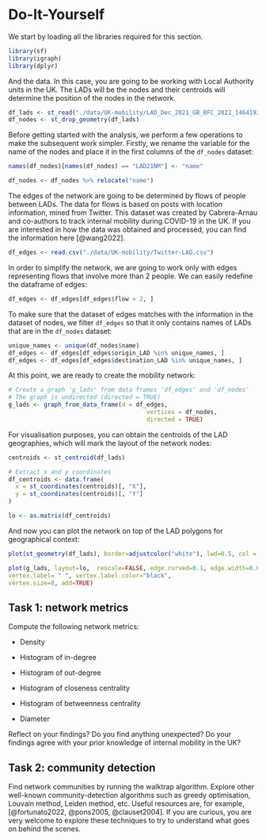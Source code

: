 # Do-It-Yourself {#sec-spatialnetdiy .unnumbered}

We start by loading all the libraries required for this section.

```r
library(sf)
library(igraph)
library(dplyr)
```

And the data. In this case, you are going to be working with Local Authority units in the UK. The LADs will be the nodes and their centroids will determine the position of the nodes in the network.

```r
df_lads <- st_read("./data/UK-mobility/LAD_Dec_2021_GB_BFC_2022_1464193826337634923.gpkg") %>% st_transform("epsg:4326")
df_nodes <- st_drop_geometry(df_lads) 

```

Before getting started with the analysis, we perform a few operations to make the subsequent work simpler. Firstly, we rename the variable for the name of the nodes and place it in the first columns of the `df_nodes` dataset:

```r
names(df_nodes)[names(df_nodes) == "LAD21NM"] <- "name"
```

```r
df_nodes <- df_nodes %>% relocate("name")
```

The edges of the network are going to be determined by flows of people between LADs. The data for flows is based on posts with location information, mined from Twitter. This dataset was created by Cabrera-Arnau and co-authors to track internal mobility during COVID-19 in the UK. If you are interested in how the data was obtained and processed, you can find the information here [@wang2022].

```r
df_edges <- read.csv("./data/UK-mobility/Twitter-LAD.csv")
```

In order to simplify the network, we are going to work only with edges representing flows that involve more than 2 people. We can easily redefine the dataframe of edges:

```r
df_edges <- df_edges[df_edges$flow > 2, ]  
```

To make sure that the dataset of edges matches with the information in the dataset of nodes, we filter `df_edges` so that it only contains names of LADs that are in the `df_nodes` dataset:

```r
unique_names <- unique(df_nodes$name)
df_edges <- df_edges[df_edges$origin_LAD %in% unique_names, ]  
df_edges <- df_edges[df_edges$destination_LAD %in% unique_names, ] 
```

At this point, we are ready to create the mobility network:

```r
# Create a graph 'g_lads' from data frames 'df_edges' and 'df_nodes'
# The graph is undirected (directed = TRUE)
g_lads <- graph_from_data_frame(d = df_edges,
                                       vertices = df_nodes,
                                       directed = TRUE)
```

For visualisation purposes, you can obtain the centroids of the LAD geographies, which will mark the layout of the network nodes:

```r
centroids <- st_centroid(df_lads)

# Extract x and y coordinates
df_centroids <- data.frame(
  x = st_coordinates(centroids)[, "X"],
  y = st_coordinates(centroids)[, "Y"]
)

lo <- as.matrix(df_centroids)
```

And now you can plot the network on top of the LAD polygons for geographical context:

```r
plot(st_geometry(df_lads), border=adjustcolor("white"), lwd=0.5, col = adjustcolor("sienna2", alpha.f = 0.6))

plot(g_lads, layout=lo,  rescale=FALSE, edge.curved=0.1, edge.width=0.08*(E(g_lads)$flow)^1.5, edge.arrow.size=.15, edge.arrow.width=.2, edge.color=adjustcolor("gray40", alpha.f = .45), vertex.color="darkred", vertex.frame.color="black", vertex.frame.width=0.1,
vertex.label= " ", vertex.label.color="black",
vertex.size=8, add=TRUE)

```

## Task 1: network metrics

Compute the following network metrics:

-   Density

-   Histogram of in-degree

-   Histogram of out-degree

-   Histogram of closeness centrality

-   Histogram of betweenness centrality

-   Diameter

Reflect on your findings? Do you find anything unexpected? Do your findings agree with your prior knowledge of internal mobility in the UK?

## Task 2: community detection

Find network communities by running the walktrap algorithm. Explore other well-known community-detection algorithms such as greedy optimisation, Louvain method, Leiden method, etc. Useful resources are, for example, [@fortunato2022, @pons2005, @clauset2004]. If you are curious, you are very welcome to explore these techniques to try to understand what goes on behind the scenes.
